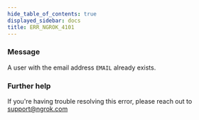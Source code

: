 ```yaml
---
hide_table_of_contents: true
displayed_sidebar: docs
title: ERR_NGROK_4101
---
```


### Message

A user with the email address `EMAIL` already exists.

### Further help

If you're having trouble resolving this error, please reach out to [support@ngrok.com](mailto:support@ngrok.com?subject=Help%20with%20ERR_NGROK_4101)
